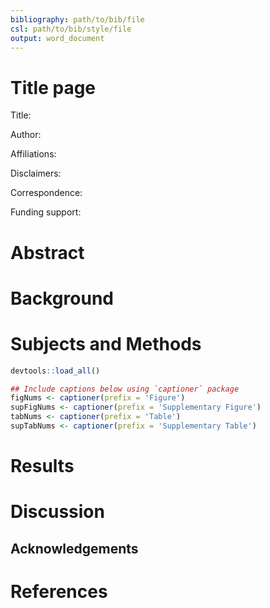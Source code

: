 ```yaml
---
bibliography: path/to/bib/file
csl: path/to/bib/style/file
output: word_document
---
```


# Title page

Title:

Author:

Affiliations:

Disclaimers:

Correspondence:

Funding support:

# Abstract 

# Background 

# Subjects and Methods 

```r
devtools::load_all()
```

```r
## Include captions below using `captioner` package
figNums <- captioner(prefix = 'Figure')
supFigNums <- captioner(prefix = 'Supplementary Figure')
tabNums <- captioner(prefix = 'Table')
supTabNums <- captioner(prefix = 'Supplementary Table')
```

# Results 

# Discussion 

## Acknowledgements 

# References 
